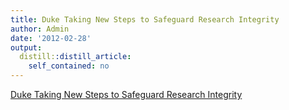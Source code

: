 ```yaml
---
title: Duke Taking New Steps to Safeguard Research Integrity
author: Admin
date: '2012-02-28'
output:
  distill::distill_article:
    self_contained: no
---
```


[Duke Taking New Steps to Safeguard Research Integrity](http://today.duke.edu/2012/02/acpotti)
